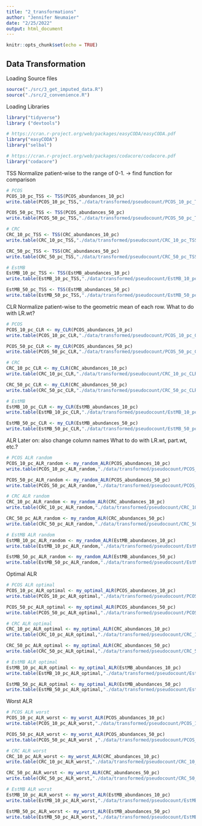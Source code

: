 ```yaml
---
title: "2_transformations"
author: "Jennifer Neumaier"
date: "2/25/2022"
output: html_document
---
```


```r
knitr::opts_chunk$set(echo = TRUE)
```

## Data Transformation

Loading Source files
```r
source("./src/3_get_imputed_data.R")
source("./src/2_convenience.R")
```

Loading Libraries
```r
library("tidyverse")
library ("devtools")

# https://cran.r-project.org/web/packages/easyCODA/easyCODA.pdf
library("easyCODA")
library("selbal")

# https://cran.r-project.org/web/packages/codacore/codacore.pdf
library("codacore")

```

TSS
Normalize patient-wise to the range of 0-1. -> find function for comparison
```r
# PCOS
PCOS_10_pc_TSS <- TSS(PCOS_abundances_10_pc)
write.table(PCOS_10_pc_TSS,"./data/transformed/pseudocount/PCOS_10_pc_TSS.txt", row.names = FALSE)

PCOS_50_pc_TSS <- TSS(PCOS_abundances_50_pc)
write.table(PCOS_50_pc_TSS,"./data/transformed/pseudocount/PCOS_50_pc_TSS.txt", row.names = FALSE)

# CRC
CRC_10_pc_TSS <- TSS(CRC_abundances_10_pc)
write.table(CRC_10_pc_TSS,"./data/transformed/pseudocount/CRC_10_pc_TSS.txt", row.names = FALSE)

CRC_50_pc_TSS <- TSS(CRC_abundances_50_pc)
write.table(CRC_50_pc_TSS,"./data/transformed/pseudocount/CRC_50_pc_TSS.txt", row.names = FALSE)

# EstMB
EstMB_10_pc_TSS <- TSS(EstMB_abundances_10_pc)
write.table(EstMB_10_pc_TSS,"./data/transformed/pseudocount/EstMB_10_pc_TSS.txt", row.names = FALSE)

EstMB_50_pc_TSS <- TSS(EstMB_abundances_50_pc)
write.table(EstMB_50_pc_TSS,"./data/transformed/pseudocount/EstMB_50_pc_TSS.txt", row.names = FALSE)
```


CLR
Normalize patient-wise to the geometric mean of each row.
What to do with LR.wt?
```r
# PCOS
PCOS_10_pc_CLR <- my_CLR(PCOS_abundances_10_pc)
write.table(PCOS_10_pc_CLR,"./data/transformed/pseudocount/PCOS_10_pc_CLR.txt", row.names = FALSE)

PCOS_50_pc_CLR <- my_CLR(PCOS_abundances_50_pc)
write.table(PCOS_50_pc_CLR,"./data/transformed/pseudocount/PCOS_50_pc_CLR.txt", row.names = FALSE)

# CRC
CRC_10_pc_CLR <- my_CLR(CRC_abundances_10_pc)
write.table(CRC_10_pc_CLR,"./data/transformed/pseudocount/CRC_10_pc_CLR.txt", row.names = FALSE)

CRC_50_pc_CLR <- my_CLR(CRC_abundances_50_pc)
write.table(CRC_50_pc_CLR,"./data/transformed/pseudocount/CRC_50_pc_CLR.txt", row.names = FALSE)

# EstMB
EstMB_10_pc_CLR <- my_CLR(EstMB_abundances_10_pc)
write.table(EstMB_10_pc_CLR,"./data/transformed/pseudocount/EstMB_10_pc_CLR.txt", row.names = FALSE)

EstMB_50_pc_CLR <- my_CLR(EstMB_abundances_50_pc)
write.table(EstMB_50_pc_CLR,"./data/transformed/pseudocount/EstMB_50_pc_CLR.txt", row.names = FALSE)
```

ALR
Later on: also change column names
What to do with LR.wt, part.wt, etc.?
```r
# PCOS ALR random
PCOS_10_pc_ALR_random <- my_random_ALR(PCOS_abundances_10_pc)
write.table(PCOS_10_pc_ALR_random,"./data/transformed/pseudocount/PCOS_10_pc_ALR_random.txt", row.names = FALSE)

PCOS_50_pc_ALR_random <- my_random_ALR(PCOS_abundances_50_pc)
write.table(PCOS_50_pc_ALR_random,"./data/transformed/pseudocount/PCOS_50_pc_ALR_random.txt", row.names = FALSE)

# CRC ALR random
CRC_10_pc_ALR_random <- my_random_ALR(CRC_abundances_10_pc)
write.table(CRC_10_pc_ALR_random,"./data/transformed/pseudocount/CRC_10_pc_ALR_random.txt", row.names = FALSE)

CRC_50_pc_ALR_random <- my_random_ALR(CRC_abundances_50_pc)
write.table(CRC_50_pc_ALR_random,"./data/transformed/pseudocount/CRC_50_pc_ALR_random.txt", row.names = FALSE)

# EstMB ALR random
EstMB_10_pc_ALR_random <- my_random_ALR(EstMB_abundances_10_pc)
write.table(EstMB_10_pc_ALR_random,"./data/transformed/pseudocount/EstMB_10_pc_ALR_random.txt", row.names = FALSE)

EstMB_50_pc_ALR_random <- my_random_ALR(EstMB_abundances_50_pc)
write.table(EstMB_50_pc_ALR_random,"./data/transformed/pseudocount/EstMB_50_pc_ALR_random.txt", row.names = FALSE)
```

Optimal ALR
```r
# PCOS ALR optimal
PCOS_10_pc_ALR_optimal <- my_optimal_ALR(PCOS_abundances_10_pc)
write.table(PCOS_10_pc_ALR_optimal,"./data/transformed/pseudocount/PCOS_10_pc_ALR_optimal.txt", row.names = FALSE)

PCOS_50_pc_ALR_optimal <- my_optimal_ALR(PCOS_abundances_50_pc)
write.table(PCOS_50_pc_ALR_optimal,"./data/transformed/pseudocount/PCOS_50_pc_ALR_optimal.txt", row.names = FALSE)

# CRC ALR optimal
CRC_10_pc_ALR_optimal <- my_optimal_ALR(CRC_abundances_10_pc)
write.table(CRC_10_pc_ALR_optimal,"./data/transformed/pseudocount/CRC_10_pc_ALR_optimal.txt", row.names = FALSE)

CRC_50_pc_ALR_optimal <- my_optimal_ALR(CRC_abundances_50_pc)
write.table(CRC_50_pc_ALR_optimal,"./data/transformed/pseudocount/CRC_50_pc_ALR_optimal.txt", row.names = FALSE)

# EstMB ALR optimal
EstMB_10_pc_ALR_optimal <- my_optimal_ALR(EstMB_abundances_10_pc)
write.table(EstMB_10_pc_ALR_optimal,"./data/transformed/pseudocount/EstMB_10_pc_ALR_optimal.txt", row.names = FALSE)

EstMB_50_pc_ALR_optimal <- my_optimal_ALR(EstMB_abundances_50_pc)
write.table(EstMB_50_pc_ALR_optimal,"./data/transformed/pseudocount/EstMB_50_pc_ALR_optimal.txt", row.names = FALSE)
```

Worst ALR
```r
# PCOS ALR worst
PCOS_10_pc_ALR_worst <- my_worst_ALR(PCOS_abundances_10_pc)
write.table(PCOS_10_pc_ALR_worst,"./data/transformed/pseudocount/PCOS_10_pc_ALR_worst.txt", row.names = FALSE)

PCOS_50_pc_ALR_worst <- my_worst_ALR(PCOS_abundances_50_pc)
write.table(PCOS_50_pc_ALR_worst ,"./data/transformed/pseudocount/PCOS_50_pc_ALR_worst.txt", row.names = FALSE)

# CRC ALR worst
CRC_10_pc_ALR_worst <- my_worst_ALR(CRC_abundances_10_pc)
write.table(CRC_10_pc_ALR_worst,"./data/transformed/pseudocount/CRC_10_pc_ALR_worst.txt", row.names = FALSE)

CRC_50_pc_ALR_worst <- my_worst_ALR(CRC_abundances_50_pc)
write.table(CRC_50_pc_ALR_worst,"./data/transformed/pseudocount/CRC_50_pc_ALR_worst.txt", row.names = FALSE)

# EstMB ALR worst
EstMB_10_pc_ALR_worst <- my_worst_ALR(EstMB_abundances_10_pc)
write.table(EstMB_10_pc_ALR_worst,"./data/transformed/pseudocount/EstMB_10_pc_ALR_worst.txt", row.names = FALSE)

EstMB_50_pc_ALR_worst <- my_worst_ALR(EstMB_abundances_50_pc)
write.table(EstMB_50_pc_ALR_worst,"./data/transformed/pseudocount/EstMB_50_pc_ALR_worst.txt", row.names = FALSE)
```

